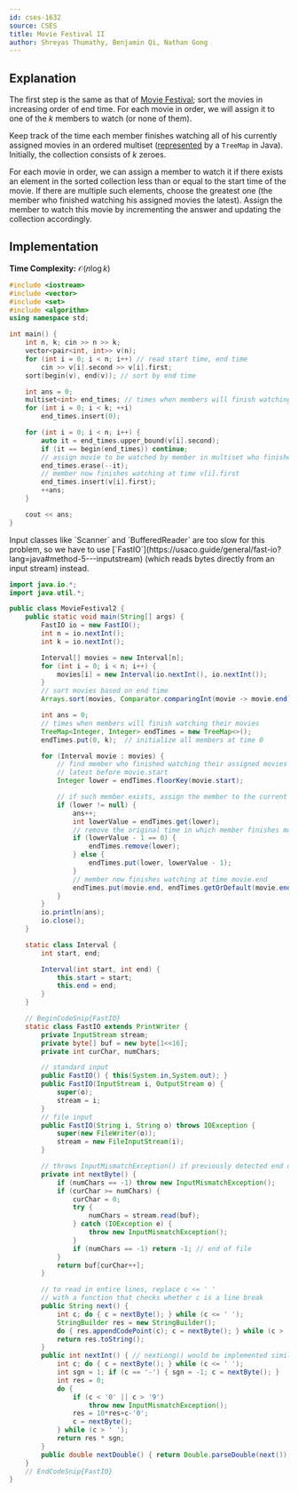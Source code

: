 ```yaml
---
id: cses-1632
source: CSES
title: Movie Festival II
author: Shreyas Thumathy, Benjamin Qi, Nathan Gong
---
```


## Explanation

The first step is the same as that of
[Movie Festival](/silver/greedy-sorting#example---the-scheduling-problem); sort
the movies in increasing order of end time. For each movie in order, we will
assign it to one of the $k$ members to watch (or none of them).

Keep track of the time each member finishes watching all of his currently
assigned movies in an ordered multiset
([represented](https://usaco.guide/silver/intro-ordered/?lang=java#multisets) by
a `TreeMap` in Java). Initially, the collection consists of $k$ zeroes.

For each movie in order, we can assign a member to watch it if there exists an
element in the sorted collection less than or equal to the start time of the
movie. If there are multiple such elements, choose the greatest one (the member
who finished watching his assigned movies the latest). Assign the member to
watch this movie by incrementing the answer and updating the collection
accordingly.

## Implementation

**Time Complexity:** $\mathcal{O}(n\log k)$

<LanguageSection>

<CPPSection>


```cpp
#include <iostream>
#include <vector>
#include <set>
#include <algorithm>
using namespace std;

int main() {
	int n, k; cin >> n >> k;
	vector<pair<int, int>> v(n);
	for (int i = 0; i < n; i++) // read start time, end time
		cin >> v[i].second >> v[i].first;
	sort(begin(v), end(v)); // sort by end time

	int ans = 0;
	multiset<int> end_times; // times when members will finish watching movies
	for (int i = 0; i < k; ++i)
		end_times.insert(0);

	for (int i = 0; i < n; i++) {
		auto it = end_times.upper_bound(v[i].second);
		if (it == begin(end_times)) continue;
		// assign movie to be watched by member in multiset who finishes at time *prev(it)
		end_times.erase(--it);
		// member now finishes watching at time v[i].first
		end_times.insert(v[i].first);
		++ans;
	}

	cout << ans;
}
```

</CPPSection>

<JavaSection>

<Warning>
Input classes like `Scanner` and `BufferedReader` are too slow for this problem,
so we have to use [`FastIO`](https://usaco.guide/general/fast-io?lang=java#method-5---inputstream) (which reads bytes directly from an input stream) instead.
</Warning>

```java
import java.io.*;
import java.util.*;

public class MovieFestival2 {
	public static void main(String[] args) {
		FastIO io = new FastIO();
		int n = io.nextInt();
		int k = io.nextInt();

		Interval[] movies = new Interval[n];
		for (int i = 0; i < n; i++) {
			movies[i] = new Interval(io.nextInt(), io.nextInt());
		}
		// sort movies based on end time
		Arrays.sort(movies, Comparator.comparingInt(movie -> movie.end));

		int ans = 0;
		// times when members will finish watching their movies
		TreeMap<Integer, Integer> endTimes = new TreeMap<>();
		endTimes.put(0, k);  // initialize all members at time 0

		for (Interval movie : movies) {
			// find member who finished watching their assigned movies the
			// latest before movie.start
			Integer lower = endTimes.floorKey(movie.start);

			// if such member exists, assign the member to the current movie
			if (lower != null) {
				ans++;
				int lowerValue = endTimes.get(lower);
				// remove the original time in which member finishes movie
				if (lowerValue - 1 == 0) {
					endTimes.remove(lower);
				} else {
					endTimes.put(lower, lowerValue - 1);
				}
				// member now finishes watching at time movie.end
				endTimes.put(movie.end, endTimes.getOrDefault(movie.end, 0) + 1);
			}
		}
		io.println(ans);
		io.close();
	}

	static class Interval {
		int start, end;

		Interval(int start, int end) {
			this.start = start;
			this.end = end;
		}
	}

	// BeginCodeSnip{FastIO}
	static class FastIO extends PrintWriter {
		private InputStream stream;
		private byte[] buf = new byte[1<<16];
		private int curChar, numChars;

		// standard input
		public FastIO() { this(System.in,System.out); }
		public FastIO(InputStream i, OutputStream o) {
			super(o);
			stream = i;
		}
		// file input
		public FastIO(String i, String o) throws IOException {
			super(new FileWriter(o));
			stream = new FileInputStream(i);
		}

		// throws InputMismatchException() if previously detected end of file
		private int nextByte() {
			if (numChars == -1) throw new InputMismatchException();
			if (curChar >= numChars) {
				curChar = 0;
				try {
					numChars = stream.read(buf);
				} catch (IOException e) {
					throw new InputMismatchException();
				}
				if (numChars == -1) return -1; // end of file
			}
			return buf[curChar++];
		}

		// to read in entire lines, replace c <= ' '
		// with a function that checks whether c is a line break
		public String next() {
			int c; do { c = nextByte(); } while (c <= ' ');
			StringBuilder res = new StringBuilder();
			do { res.appendCodePoint(c); c = nextByte(); } while (c > ' ');
			return res.toString();
		}
		public int nextInt() { // nextLong() would be implemented similarly
			int c; do { c = nextByte(); } while (c <= ' ');
			int sgn = 1; if (c == '-') { sgn = -1; c = nextByte(); }
			int res = 0;
			do {
				if (c < '0' || c > '9')
					throw new InputMismatchException();
				res = 10*res+c-'0';
				c = nextByte();
			} while (c > ' ');
			return res * sgn;
		}
		public double nextDouble() { return Double.parseDouble(next()); }
	}
	// EndCodeSnip{FastIO}
}
```

</JavaSection>

</LanguageSection>
